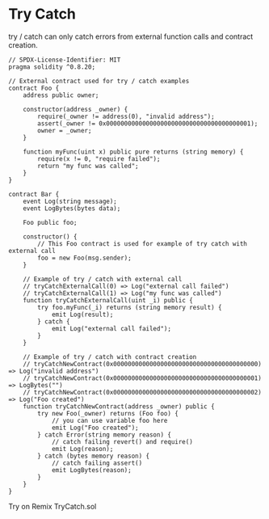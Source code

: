 # Try Catch

try / catch can only catch errors from external function calls and contract creation.

```solidity filename="TryCatch.sol" {2} copy
// SPDX-License-Identifier: MIT
pragma solidity ^0.8.20;

// External contract used for try / catch examples
contract Foo {
    address public owner;

    constructor(address _owner) {
        require(_owner != address(0), "invalid address");
        assert(_owner != 0x0000000000000000000000000000000000000001);
        owner = _owner;
    }

    function myFunc(uint x) public pure returns (string memory) {
        require(x != 0, "require failed");
        return "my func was called";
    }
}

contract Bar {
    event Log(string message);
    event LogBytes(bytes data);

    Foo public foo;

    constructor() {
        // This Foo contract is used for example of try catch with external call
        foo = new Foo(msg.sender);
    }

    // Example of try / catch with external call
    // tryCatchExternalCall(0) => Log("external call failed")
    // tryCatchExternalCall(1) => Log("my func was called")
    function tryCatchExternalCall(uint _i) public {
        try foo.myFunc(_i) returns (string memory result) {
            emit Log(result);
        } catch {
            emit Log("external call failed");
        }
    }

    // Example of try / catch with contract creation
    // tryCatchNewContract(0x0000000000000000000000000000000000000000) => Log("invalid address")
    // tryCatchNewContract(0x0000000000000000000000000000000000000001) => LogBytes("")
    // tryCatchNewContract(0x0000000000000000000000000000000000000002) => Log("Foo created")
    function tryCatchNewContract(address _owner) public {
        try new Foo(_owner) returns (Foo foo) {
            // you can use variable foo here
            emit Log("Foo created");
        } catch Error(string memory reason) {
            // catch failing revert() and require()
            emit Log(reason);
        } catch (bytes memory reason) {
            // catch failing assert()
            emit LogBytes(reason);
        }
    }
}
```

Try on Remix
TryCatch.sol